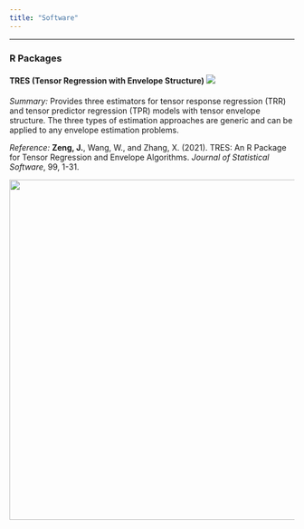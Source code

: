 ```yaml
---
title: "Software"
---
```


------------------------------------------------------------------------

### R Packages

#### TRES (Tensor Regression with Envelope Structure) ![](https://cranlogs.r-pkg.org/badges/grand-total/TRES?color=green)

*Summary:* Provides three estimators for tensor response regression (TRR) and tensor predictor regression (TPR) models with tensor envelope structure. The three types of estimation approaches are generic and can be applied to any envelope estimation problems.

*Reference:* **Zeng, J.**, Wang, W., and Zhang, X. (2021). TRES: An R Package for Tensor Regression and Envelope Algorithms. *Journal of Statistical Software*, 99, 1-31.

![](figures/TRES1.png){width="600"}

